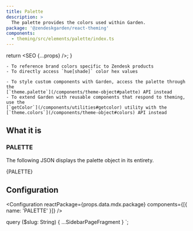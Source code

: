 ```yaml
---
title: Palette
description: >
  The palette provides the colors used within Garden.
package: '@zendeskgarden/react-theming'
components:
  - theming/src/elements/palette/index.ts
---
```



  return <SEO {...props} />;
}

<Usage>
  <Use>

    - To reference brand colors specific to Zendesk products
    - To directly access `hue[shade]` color hex values

  </Use>
  <Misuse>

    - To style custom components with Garden, access the palette through the
    [`theme.palette`](/components/theme-object#palette) API instead
    - To extend Garden with reusable components that respond to theming, use the
    [`getColor`](/components/utilities#getcolor) utility with the
    [`theme.colors`](/components/theme-object#colors) API instead

  </Misuse>
</Usage>

## What it is

### PALETTE

The following JSON displays the palette object in its entirety.


<ObjectBlock>{PALETTE}</ObjectBlock>

## Configuration

<Configuration reactPackage={props.data.mdx.package} components={[{ name: 'PALETTE' }]} />


  query ($slug: String) {
    ...SidebarPageFragment
  }
`;
